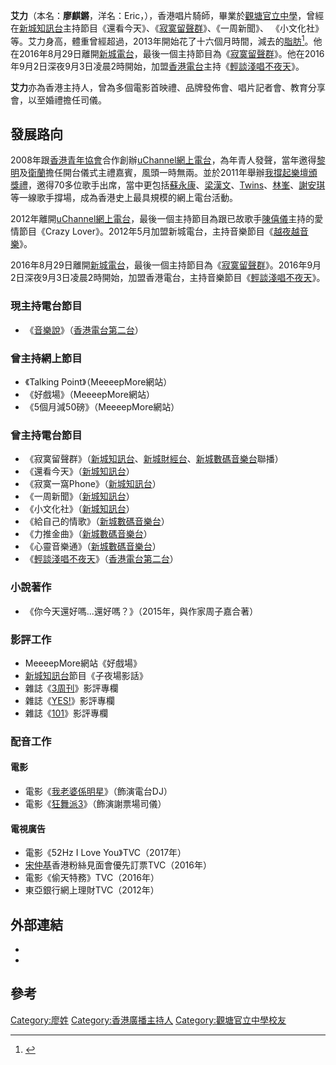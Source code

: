 {{藝人
| 姓名 = 廖麒鏘
| 類型 = 節目主持
| 英文名 = Eric
| 綽號 = 艾力、Eric
| 圖片 = 
| 圖片簡介 = 
| 出生日期 ={{birth date and age|1985|7|9}}
| 語言 = [[粵語|粵語]]、[[英語|英語]]、[[國語|國語]]
| 職業 = DJ
| 活躍年代 = 
}}
'''艾力'''（本名：'''廖麒鏘'''，洋名：Eric，{{bd|1985年|7月9日}}），香港唱片騎師，畢業於[[觀塘官立中學|觀塘官立中學]]，曾經在[[新城知訊台|新城知訊台]]主持節目《還看今天》、《[[寂寞留聲群|寂寞留聲群]]》、《一周新聞》、 《小文化社》等。艾力身高{{Convert|6|ft|3|in}}，體重曾經超過{{Convert|300|lb}}，2013年開始花了十六個月時間，減去{{Convert|90|lb}}的[[脂肪|脂肪]]<ref>{{cite web |url=http://hk.next.nextmedia.com/article/1275/17339787 |language=中文 |title=食住減 16個月搣甩 90磅 |publisher=壹周刊 |date=2014年8月14日 |access-date=2014年9月15日 |archive-date=2017年9月6日 |archive-url=https://web.archive.org/web/20170906182725/http://hk.next.nextmedia.com/article/1275/17339787 |dead-url=no }}</ref>。他在2016年8月29日離開[[新城電台|新城電台]]，最後一個主持節目為《[[寂寞留聲群|寂寞留聲群]]》。他在2016年9月2日深夜9月3日凌晨2時開始，加盟[[香港電台|香港電台]]主持《[[輕談淺唱不夜天|輕談淺唱不夜天]]》。

'''艾力'''亦為香港主持人，曾為多個電影首映禮、品牌發佈會、唱片記者會、教育分享會，以至婚禮擔任司儀。

== 發展路向 ==

2008年跟[[香港青年協會|香港青年協會]]合作創辦[[uChannel網上電台|uChannel網上電台]]，為年青人發聲，當年邀得[[黎明|黎明]]及[[衛蘭|衛蘭]]擔任開台儀式主禮嘉賓，風頭一時無兩。並於2011年舉辦[[我撐起樂壇頒獎禮|我撐起樂壇頒獎禮]]，邀得70多位歌手出席，當中更包括[[蘇永康|蘇永康]]、[[梁漢文|梁漢文]]、[[Twins|Twins]]、[[林峯|林峯]]、[[謝安琪|謝安琪]]等一線歌手撐場，成為香港史上最具規模的網上電台活動。

2012年離開[[uChannel網上電台|uChannel網上電台]]，最後一個主持節目為跟已故歌手[[陳僖儀|陳僖儀]]主持的愛情節目《Crazy Lover》。2012年5月加盟新城電台，主持音樂節目《[[越夜越音樂|越夜越音樂]]》。

2016年8月29日離開[[新城電台|新城電台]]，最後一個主持節目為《[[寂寞留聲群|寂寞留聲群]]》。2016年9月2日深夜9月3日凌晨2時開始，加盟香港電台，主持音樂節目《[[輕談淺唱不夜天|輕談淺唱不夜天]]》。

=== 現主持電台節目 ===
* 《[[音樂說|音樂說]]》（[[香港電台第二台|香港電台第二台]]）

=== 曾主持網上節目 ===
* 《Talking Point》（MeeeepMore網站）
* 《好戲場》（MeeeepMore網站）
* 《5個月減50磅》（MeeeepMore網站）

=== 曾主持電台節目 ===
* 《寂寞留聲群》（[[新城知訊台|新城知訊台]]、[[新城財經台|新城財經台]]、[[新城數碼音樂台|新城數碼音樂台]]聯播）
* 《還看今天》（[[新城知訊台|新城知訊台]]）
* 《寂寞一窩Phone》（[[新城知訊台|新城知訊台]]）
* 《一周新聞》（[[新城知訊台|新城知訊台]]）
* 《小文化社》（[[新城知訊台|新城知訊台]]）
* 《給自己的情歌》（[[新城數碼音樂台|新城數碼音樂台]]）
* 《力推金曲》（[[新城數碼音樂台|新城數碼音樂台]]）
* 《心靈音樂通》（[[新城數碼音樂台|新城數碼音樂台]]）
* 《[[輕談淺唱不夜天|輕談淺唱不夜天]]》（[[香港電台第二台|香港電台第二台]]）

=== 小說著作 ===
* 《你今天還好嗎...還好嗎？》（2015年，與作家周子嘉合著）

=== 影評工作 ===
* MeeeepMore網站《好戲場》
* [[新城知訊台|新城知訊台]]節目《子夜場影話》
* 雜誌《[[3周刊|3周刊]]》影評專欄
* 雜誌《[[YES!|YES!]]》影評專欄
* 雜誌《[[101|101]]》影評專欄

=== 配音工作 ===

==== 電影 ====
* 電影《[[我老婆係明星|我老婆係明星]]》（飾演電台DJ）
* 電影《[[狂舞派3|狂舞派3]]》（飾演謝票場司儀）

==== 電視廣告 ====
* 電影《52Hz I Love You》TVC（2017年）
* [[宋仲基|宋仲基]]香港粉絲見面會優先訂票TVC（2016年）
* 電影《偷天特務》TVC（2016年）
* 東亞銀行網上理財TVC（2012年）

==外部連結==
*{{Facebook|ericliu0709}}
*{{weibo|eric0709}}

==參考==
{{reflist}}

{{香港電台唱片騎師}}
[[Category:廖姓|Category:廖姓]]
[[Category:香港廣播主持人|Category:香港廣播主持人]]
[[Category:觀塘官立中學校友|Category:觀塘官立中學校友]]